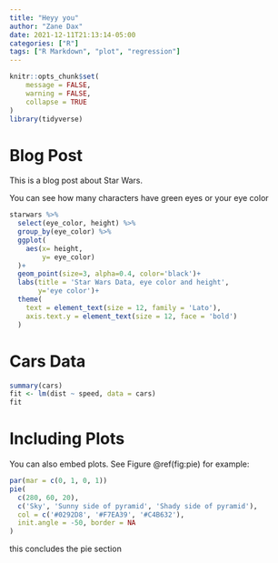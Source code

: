 ```yaml
---
title: "Heyy you"
author: "Zane Dax"
date: 2021-12-11T21:13:14-05:00
categories: ["R"]
tags: ["R Markdown", "plot", "regression"]
---
```


```r
knitr::opts_chunk$set(
	message = FALSE,
	warning = FALSE,
	collapse = TRUE
)
library(tidyverse)
```

# Blog Post

This is a blog post about Star Wars.

You can see how many characters have green eyes or your eye color

```r
starwars %>% 
  select(eye_color, height) %>% 
  group_by(eye_color) %>% 
  ggplot(
    aes(x= height,
        y= eye_color)
  )+
  geom_point(size=3, alpha=0.4, color='black')+
  labs(title = 'Star Wars Data, eye color and height',
       y='eye color')+
  theme(
    text = element_text(size = 12, family = 'Lato'),
    axis.text.y = element_text(size = 12, face = 'bold')
  )
```


# Cars Data 

```r
summary(cars)
fit <- lm(dist ~ speed, data = cars)
fit
```

# Including Plots

You can also embed plots. See Figure \@ref(fig:pie) for example:

```r
par(mar = c(0, 1, 0, 1))
pie(
  c(280, 60, 20),
  c('Sky', 'Sunny side of pyramid', 'Shady side of pyramid'),
  col = c('#0292D8', '#F7EA39', '#C4B632'),
  init.angle = -50, border = NA
)
```


this concludes the pie section

